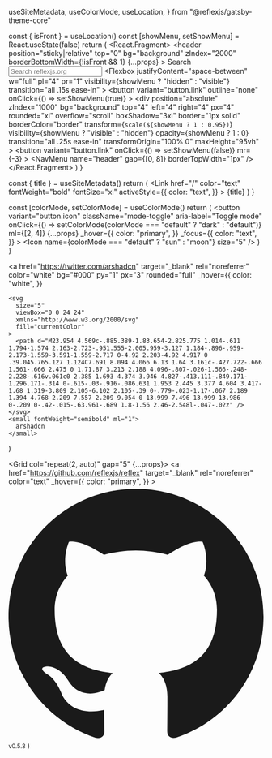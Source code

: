   useSiteMetadata,
  useColorMode,
  useLocation,
} from "@reflexjs/gatsby-theme-core"

  const { isFront } = useLocation()
  const [showMenu, setShowMenu] = React.useState(false)
  return (
    <React.Fragment>
      <header
        position="sticky|relative"
        top="0"
        bg="background"
        zIndex="2000"
        borderBottomWidth={!isFront && 1}
        {...props}
      >
        <Container>
          <Flexbox display="none|flex" justifyContent="space-between" py="1">
            <Branding />
            <NavMenu name="header" gap="0|8" ml="8|10" />
            <Flexbox ml="auto">
              <VisuallyHidden>
                <label htmlFor="docsearch-input">Search</label>
              </VisuallyHidden>
              <input
                variant="input"
                id="docsearch-input"
                placeholder="Search reflexjs.org"
                ml="4"
                rounded="3xl"
                py="2"
                fontSize="sm"
                maxWidth="100%|100%|175px"
                bg="muted"
              />
              <SocialLinks ml="2" mr="4" borderRightWidth="1px" pr="4" />
              <ModeToggle ml="0" />
            </Flexbox>
          </Flexbox>
        </Container>
        <Flexbox
          display="flex|none"
          flexDirection="column"
          justifyContent="center"
        >
          <Flexbox
            justifyContent="space-between"
            w="full"
            pl="4"
            pr="1"
            visibility={showMenu ? "hidden" : "visible"}
            transition="all .15s ease-in"
          >
            <Branding />
            <Flexbox>
              <SocialLinks ml="auto" />
              <button
                variant="button.link"
                outline="none"
                onClick={() => setShowMenu(true)}
              >
                <Icon name="menu" size="7" />
              </button>
            </Flexbox>
          </Flexbox>
          <div
            position="absolute"
            zIndex="1000"
            bg="background"
            top="4"
            left="4"
            right="4"
            px="4"
            rounded="xl"
            overflow="scroll"
            boxShadow="3xl"
            border="1px solid"
            borderColor="border"
            transform={`scale(${showMenu ? 1 : 0.95})`}
            visibility={showMenu ? "visible" : "hidden"}
            opacity={showMenu ? 1 : 0}
            transition="all .25s ease-in"
            transformOrigin="100% 0"
            maxHeight="95vh"
          >
            <Flexbox justifyContent="space-between" w="full" py="2" px="0">
              <Branding />
              <button
                variant="button.link"
                onClick={() => setShowMenu(false)}
                mr={-3}
              >
                <Icon name="x" size="6" />
              </button>
            </Flexbox>
            <NavMenu name="header" gap={[0, 8]} borderTopWidth="1px" />
            <Flexbox py="4" justifyContent="space-between">
              <SocialLinks />
              <ModeToggle ml="auto" />
            </Flexbox>
          </div>
        </Flexbox>
      </header>
    </React.Fragment>
  )
}

  const { title } = useSiteMetadata()
  return (
    <Link
      href="/"
      color="text"
      fontWeight="bold"
      fontSize="xl"
      activeStyle={{
        color: "text",
      }}
    >
      {title}
    </Link>
  )
}

  const [colorMode, setColorMode] = useColorMode()
  return (
    <button
      variant="button.icon"
      className="mode-toggle"
      aria-label="Toggle mode"
      onClick={() => setColorMode(colorMode === "default" ? "dark" : "default")}
      ml={[2, 4]}
      {...props}
      _hover={{
        color: "primary",
      }}
      _focus={{
        color: "text",
      }}
    >
      <Icon name={colorMode === "default" ? "sun" : "moon"} size="5" />
    </button>
  )
}

  <a
    href="https://twitter.com/arshadcn"
    target="_blank"
    rel="noreferrer"
    color="white"
    bg="#000"
    py="1"
    px="3"
    rounded="full"
    _hover={{
      color: "white",
    }}
  >
    <svg
      size="5"
      viewBox="0 0 24 24"
      xmlns="http://www.w3.org/2000/svg"
      fill="currentColor"
    >
      <path d="M23.954 4.569c-.885.389-1.83.654-2.825.775 1.014-.611 1.794-1.574 2.163-2.723-.951.555-2.005.959-3.127 1.184-.896-.959-2.173-1.559-3.591-1.559-2.717 0-4.92 2.203-4.92 4.917 0 .39.045.765.127 1.124C7.691 8.094 4.066 6.13 1.64 3.161c-.427.722-.666 1.561-.666 2.475 0 1.71.87 3.213 2.188 4.096-.807-.026-1.566-.248-2.228-.616v.061c0 2.385 1.693 4.374 3.946 4.827-.413.111-.849.171-1.296.171-.314 0-.615-.03-.916-.086.631 1.953 2.445 3.377 4.604 3.417-1.68 1.319-3.809 2.105-6.102 2.105-.39 0-.779-.023-1.17-.067 2.189 1.394 4.768 2.209 7.557 2.209 9.054 0 13.999-7.496 13.999-13.986 0-.209 0-.42-.015-.63.961-.689 1.8-1.56 2.46-2.548l-.047-.02z" />
    </svg>
    <small fontWeight="semibold" ml="1">
      arshadcn
    </small>
  </a>
)

  <Grid col="repeat(2, auto)" gap="5" {...props}>
    <Twitter />
    <a
      href="https://github.com/reflexjs/reflex"
      target="_blank"
      rel="noreferrer"
      color="text"
      _hover={{
        color: "primary",
      }}
    >
      <svg
        size="5"
        viewBox="0 0 24 24"
        xmlns="http://www.w3.org/2000/svg"
        fill="currentColor"
      >
        <path d="M12 .297c-6.63 0-12 5.373-12 12 0 5.303 3.438 9.8 8.205 11.385.6.113.82-.258.82-.577 0-.285-.01-1.04-.015-2.04-3.338.724-4.042-1.61-4.042-1.61C4.422 18.07 3.633 17.7 3.633 17.7c-1.087-.744.084-.729.084-.729 1.205.084 1.838 1.236 1.838 1.236 1.07 1.835 2.809 1.305 3.495.998.108-.776.417-1.305.76-1.605-2.665-.3-5.466-1.332-5.466-5.93 0-1.31.465-2.38 1.235-3.22-.135-.303-.54-1.523.105-3.176 0 0 1.005-.322 3.3 1.23.96-.267 1.98-.399 3-.405 1.02.006 2.04.138 3 .405 2.28-1.552 3.285-1.23 3.285-1.23.645 1.653.24 2.873.12 3.176.765.84 1.23 1.91 1.23 3.22 0 4.61-2.805 5.625-5.475 5.92.42.36.81 1.096.81 2.22 0 1.606-.015 2.896-.015 3.286 0 .315.21.69.825.57C20.565 22.092 24 17.592 24 12.297c0-6.627-5.373-12-12-12" />
      </svg>
      <small fontWeight="light" ml="2">
        v0.5.3
      </small>
    </a>
  </Grid>
)
